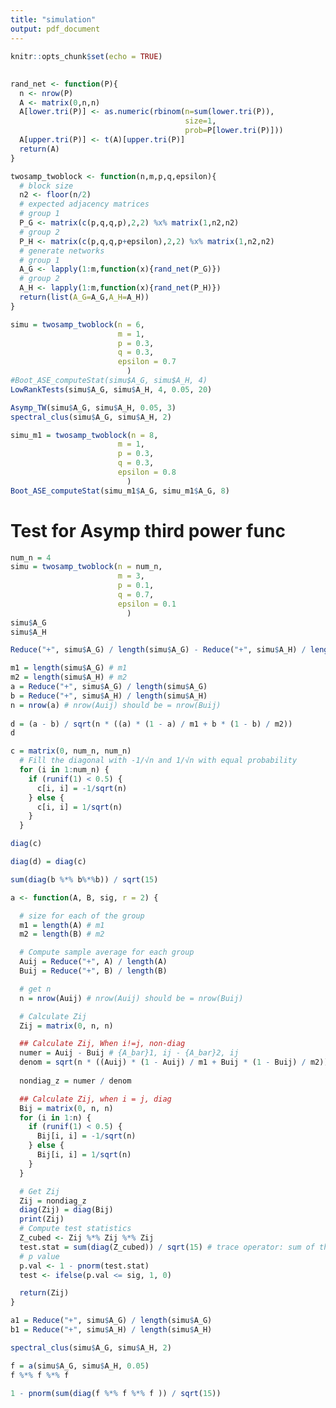 ```yaml
---
title: "simulation"
output: pdf_document
---
```


```r
knitr::opts_chunk$set(echo = TRUE)
```

## 
```r
rand_net <- function(P){
  n <- nrow(P)
  A <- matrix(0,n,n)
  A[lower.tri(P)] <- as.numeric(rbinom(n=sum(lower.tri(P)),
                                       size=1,
                                       prob=P[lower.tri(P)]))
  A[upper.tri(P)] <- t(A)[upper.tri(P)]
  return(A)
}

twosamp_twoblock <- function(n,m,p,q,epsilon){
  # block size
  n2 <- floor(n/2)
  # expected adjacency matrices
  # group 1
  P_G <- matrix(c(p,q,q,p),2,2) %x% matrix(1,n2,n2)
  # group 2
  P_H <- matrix(c(p,q,q,p+epsilon),2,2) %x% matrix(1,n2,n2)
  # generate networks
  # group 1
  A_G <- lapply(1:m,function(x){rand_net(P_G)})
  # group 2
  A_H <- lapply(1:m,function(x){rand_net(P_H)})
  return(list(A_G=A_G,A_H=A_H))
}
```

```r
simu = twosamp_twoblock(n = 6,
                        m = 1, 
                        p = 0.3, 
                        q = 0.3, 
                        epsilon = 0.7
                          )
#Boot_ASE_computeStat(simu$A_G, simu$A_H, 4)
LowRankTests(simu$A_G, simu$A_H, 4, 0.05, 20)
```

```r
Asymp_TW(simu$A_G, simu$A_H, 0.05, 3)
spectral_clus(simu$A_G, simu$A_H, 2)
```



```r
simu_m1 = twosamp_twoblock(n = 8,
                        m = 1, 
                        p = 0.3, 
                        q = 0.3, 
                        epsilon = 0.8
                          )
Boot_ASE_computeStat(simu_m1$A_G, simu_m1$A_G, 8)
```

















# Test for Asymp third power func

```r
num_n = 4
simu = twosamp_twoblock(n = num_n,
                        m = 3, 
                        p = 0.1, 
                        q = 0.7, 
                        epsilon = 0.1
                          )
simu$A_G
simu$A_H
```

```r
Reduce("+", simu$A_G) / length(simu$A_G) - Reduce("+", simu$A_H) / length(simu$A_H)
```


```r
m1 = length(simu$A_G) # m1
m2 = length(simu$A_H) # m2
a = Reduce("+", simu$A_G) / length(simu$A_G)
b = Reduce("+", simu$A_H) / length(simu$A_H)
n = nrow(a) # nrow(Auij) should be = nrow(Buij)
  
d = (a - b) / sqrt(n * ((a) * (1 - a) / m1 + b * (1 - b) / m2))
d
```

```r
c = matrix(0, num_n, num_n)
  # Fill the diagonal with -1/√n and 1/√n with equal probability
  for (i in 1:num_n) {
    if (runif(1) < 0.5) {
      c[i, i] = -1/sqrt(n)
    } else {
      c[i, i] = 1/sqrt(n)
    }
  }

diag(c)
```

```r
diag(d) = diag(c)
```

```r
sum(diag(b %*% b%*%b)) / sqrt(15)
```




```r
a <- function(A, B, sig, r = 2) {

  # size for each of the group
  m1 = length(A) # m1
  m2 = length(B) # m2

  # Compute sample average for each group
  Auij = Reduce("+", A) / length(A)
  Buij = Reduce("+", B) / length(B)

  # get n
  n = nrow(Auij) # nrow(Auij) should be = nrow(Buij)

  # Calculate Zij
  Zij = matrix(0, n, n)

  ## Calculate Zij, When i!=j, non-diag
  numer = Auij - Buij # {A_bar}1, ij - {A_bar}2, ij
  denom = sqrt(n * ((Auij) * (1 - Auij) / m1 + Buij * (1 - Buij) / m2))
  
  nondiag_z = numer / denom

  ## Calculate Zij, when i = j, diag
  Bij = matrix(0, n, n)
  for (i in 1:n) {
    if (runif(1) < 0.5) {
      Bij[i, i] = -1/sqrt(n)
    } else {
      Bij[i, i] = 1/sqrt(n)
    }
  }

  # Get Zij
  Zij = nondiag_z
  diag(Zij) = diag(Bij)
  print(Zij)
  # Compute test statistics
  Z_cubed <- Zij %*% Zij %*% Zij
  test.stat = sum(diag(Z_cubed)) / sqrt(15) # trace operator: sum of the diagonal elements
  # p value
  p.val <- 1 - pnorm(test.stat)
  test <- ifelse(p.val <= sig, 1, 0)

  return(Zij)
}
```

```r
a1 = Reduce("+", simu$A_G) / length(simu$A_G)
b1 = Reduce("+", simu$A_H) / length(simu$A_H)

spectral_clus(simu$A_G, simu$A_H, 2)
```


```r
f = a(simu$A_G, simu$A_H, 0.05)
f %*% f %*% f 
```

```r
1 - pnorm(sum(diag(f %*% f %*% f )) / sqrt(15))
```


